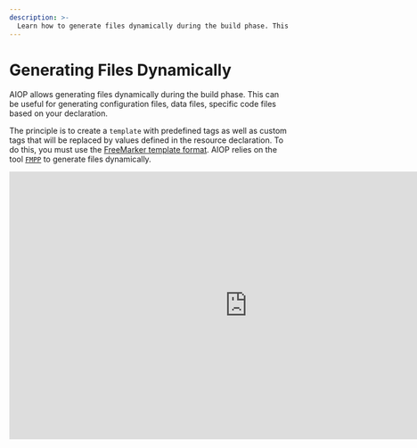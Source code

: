 ```yaml
---
description: >-
  Learn how to generate files dynamically during the build phase. This can be useful for generating configuration files, data files, specific code files based on your declaration. This allows generating multiple destination files from a source based on the resource declaration.
---
```



# Generating Files Dynamically

AIOP allows generating files dynamically during the build phase. This can be useful for generating configuration files, data files, specific code files based on your declaration.

The principle is to create a `template` with predefined tags as well as custom tags that will be replaced by values defined in the resource declaration. To do this, you must use the [FreeMarker template format](https://freemarker.apache.org/). AIOP relies on the tool [`FMPP`](/docs/vocabulary#fmpp) to generate files dynamically.

<iframe width="853" height="480" src="https://www.youtube.com/embed/emgXXWnCiZM?si=2SGnJQW5kKza0dsh?rel=0" title="YouTube video player" frameborder="0" allow="fullscreen; accelerometer;" allowfullscreen/>

## Conditions

To use this feature, you must install the dependency `fmpp` on your machine (see [installation](#installation)). To generate the file dynamically, you must name the resource file with the extension [`.ftl`](/docs/vocabulary#ftl).

## Declaration

For example, you can declare a file template that will generate a different `readme` for each system and client.

<FileTree>
  <FileTree.Folder name="playbook" defaultOpen>
    <FileTree.Folder name=".git">
        <FileTree.File name="..." />
    </FileTree.Folder>
    <FileTree.Folder name=".aiop">
        <FileTree.File name="inventory_config.yml" />
        <FileTree.File name="inventory.yml" />
        <FileTree.File name="playbook.yml" />
    </FileTree.Folder>
    <FileTree.Folder name="resources" defaultOpen>
        <FileTree.File name=".aml" />
        <FileTree.File name="readme.ftl" />
    </FileTree.Folder>
  </FileTree.Folder>
</FileTree>

```yaml {7-8, 12-13} filename="resources/.aml"
- source: readme.ftl
  destination: readme.md
  compatibility:
    - archi1/model1:
        apps: [app]
        clients: [client1, client2]
      fmpp_data:
        version: 1.0
    - archi1/model2:
        apps: [app]
        clients: [client1, client2]
      fmpp_data:
        version: 2.0
```

Here, the file `readme.ftl` is a template that will be used to generate the file `readme.md`. We have declared the resource for two specific system models. They both contain additional data to use in the FreeMarker template with the additional field `fmpp_data`. __This field is optional__. Let's take an example content of the `readme.ftl` file:

```ftl filename="readme.ftl"
# README
Version: ${version}
Target: ${system_target.name}
<#if system_target.args.clients=="client1">
<#assign client=system_target.args.clients>

This message is for ${client?cap_first}... keep it secret...
</#if>

Here's a completely normal readme...
```

You'll notice that there are FreeMarker tags `${version}` and `${system_target...}`. The `${version}` tag is a custom tag specific to a given system. However, the `${system_target...}` tag is a predefined tag by AIOP. It allows retrieving values from the resource declaration (the list of predefined values is available [here](#predifined)).

In this case, if we request to generate a package for the model `archi1/model1` with the client `client1`, the generated `readme.md` file will be:

```md filename="readme.md"
# README
Version: 1.0
Target: archi1/model1

This message is for Client1... keep it secret...

Here's a completely normal readme...
```

However, if we request to generate a package for the model `archi1/model2` with the client `client1`, the generated `readme.md` file will be:

```md filename="readme.md"
# README
Version: 2.0
Target: archi1/model2

This message is for Client1... keep it secret...

Here's a completely normal readme...
```

Continuing with the comparison, if we request to generate a package for the model `archi1/model2` with the client `client2`, the generated `readme.md` file will be:

```md filename="readme.md"
# README
Version: 2.0
Target: archi1/model2

Here's a completely normal readme...
```

## Predefined Data [#predifined]

Here's the list of predefined values by AIOP that you can use in your FreeMarker templates:

- `system_target.name`: the name of the target system in the format `x/x/x` (e.g., `archi1/model1`)
- `system_target.args`: the arguments of the target system. In our example, `system_target.args.clients` is the list of clients of the target system.

## Going Further

For more information on FreeMarker tags, you can consult the [official documentation](https://freemarker.apache.org/docs/dgui_template_exp.html). You can also check the FreeMarker template language reference [here](https://freemarker.apache.org/docs/ref.html).